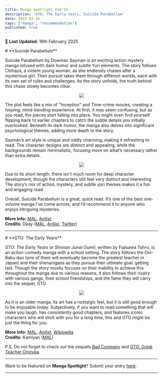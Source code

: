 ```yaml
---
title: Manga Spotlight Feb'25
description: 'GTO: The Early Years, Suicide Parabellum'
date: 2025-02-16
tags: ["manga", "recommendation"]
published: true
---
```


📅 **Last Updated:** 16th February 2025

<div style={{marginBottom: '-10px', marginTop: '0px'}}>
    # **Suicide Parabellum**
</div>

Suicide Parabellum by Dowman Sayman is an exciting action mystery manga infused with dark humor and subtle Yuri elements. The story follows Chihaya, a violent young woman, as she endlessly chases after a mysterious girl. Their pursuit takes them through different worlds, each with its own set of rules and challenges. As the story unfolds, the truth behind this chase slowly becomes clear.

<div align="center" style = {{marginTop: '-15px', marginBottom: '-15px'}}>
    <img src="/images/blog/manga-spotlight-feb25/suicide-parabellum-1.webp"/>
</div>

The plot feels like a mix of "Inception" and Time-crime movies, creating a looping, mind-bending experience. At first, it may seem confusing, but as you read, the pieces start falling into place. You might even find yourself flipping back to earlier chapters to catch the subtle details you initially overlooked. Beneath its dark humor, the manga also delves into significant psychological themes, adding more depth to the story.

Sayman’s art style is unique and oddly charming, making it refreshing to read. The character designs are distinct and appealing, while the backgrounds remain minimalistic, focusing more on what’s necessary rather than extra details.

<div align="center" style = {{marginTop: '-15px', marginBottom: '-15px'}}>
    <img src="/images/blog/manga-spotlight-feb25/suicide-parabellum-2.webp"/>
</div>

Due to its short length, there isn't much room for deep character development, though the characters still feel very distinct and interesting. The story’s mix of action, mystery, and subtle yuri themes makes it a fun and engaging read.

Overall, Suicide Parabellum is a great, quick read. It’s one of the best one-volume manga I’ve come across, and I’d recommend it to anyone who enjoys intriguing mysteries.

**More Info:**
<a href="https://myanimelist.net/manga/65813/Suicide_Parabellum" target="_blank">MAL</a>,
<a href="https://anilist.co/manga/85209/Suicide-Parabellum" target="_blank">Anilist</a> \
**Credits:** Dkay
(<a href="https://myanimelist.net/profile/Dkayyy" target="_blank">MAL</a>,
<a href="https://anilist.co/user/Dkayyy" target="_blank">Anilist</a>,
<a href="https://x.com/dkay019" target="_blank">Twitter</a>)

<hr className="my-0 mt-2 border-t-2 mb-8" />

<div style={{marginBottom: '-10px', marginTop: '20px'}}>
    # **GTO: The Early Years**
</div>

_GTO: The Early Years_ or _Shonan Junai Gumi!_, written by Fujisawa Tohru, is an action-comedy manga with a school setting. The story follows the Oni-Baku duo (one of them will eventually become the greatest teacher in Japan) and their shenanigans as they pursue their ultimate goal: getting laid. Though the story mostly focuses on their inability to achieve this throughout the manga due to various reasons, it also follows their rivalry with various gangs, their school friendships, and the fame they will carry into the sequel, GTO.

<div align="center" style = {{marginTop: '-15px', marginBottom: '-15px'}}>
    <img src="/images/blog/manga-spotlight-feb25/shonan-junai-gumi.webp"/>
</div>

As it is an older manga, its art has a nostalgic feel, but it is still good enough to be enjoyable today. Subjectively, if you want to read something that will make you laugh, has consistently good chapters, and features iconic characters who will stick with you for a long time, this and GTO might be just the thing for you.

**More Info:**
<a href="https://myanimelist.net/manga/445/Shonan_Junai_Gumi" target="_blank">MAL</a>,
<a href="https://anilist.co/manga/30445/Shonan-Junai-Gumi" target="_blank">Anilist</a>,
<a href="https://en.wikipedia.org/wiki/Shonan_Junai_Gumi" target="_blank">Wikipedia</a> \
**Credits:** Kamiyan
(<a href="https://myanimelist.net/profile/Pratikshin30" target="_blank">MAL</a>)

P.S. Do not forget to check out the sequels 
<a href="https://myanimelist.net/manga/444/Bad_Company" target="_blank">Bad Company</a>
and
<a href="https://myanimelist.net/manga/336/GTO" target="_blank">GTO: Great Teacher Onizuka</a>.



<hr className="my-0 mt-2 border-t-2 mb-4" />

Want to be featured on **Manga Spotlight**? Submit your entry [here](https://forms.gle/mH9uv5naDSRXGZU29).

<hr className="my-0 mt-2 border-t-2 mb-4" />
